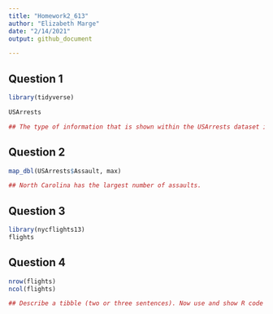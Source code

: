 ```yaml
---
title: "Homework2_613"
author: "Elizabeth Marge"
date: "2/14/2021"
output: github_document

---
```



## Question 1 


```r

library(tidyverse)


```


```r

USArrests

## The type of information that is shown within the USArrests dataset is there are rows for all 50 states in the United States. For the columns, this includes murder, assault, urbanpop, and rape variables that are evaulated for each state. 

```

## Question 2 

```r

map_dbl(USArrests$Assault, max)

## North Carolina has the largest number of assaults. 

```


## Question 3

```r

library(nycflights13)
flights

```

## Question 4

```r

nrow(flights)
ncol(flights)

## Describe a tibble (two or three sentences). Now use and show R code that verifies that flights is a tibble

```


